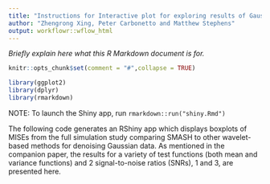 ```yaml
---
title: "Instructions for Interactive plot for exploring results of Gaussian mean estimation experimentsExplore"
author: "Zhengrong Xing, Peter Carbonetto and Matthew Stephens"
output: workflowr::wflow_html
---
```


*Briefly explain here what this R Markdown document is for.*

```r
knitr::opts_chunk$set(comment = "#",collapse = TRUE)
```

```r
library(ggplot2)
library(dplyr)
library(rmarkdown)
```

NOTE: To launch the Shiny app, run `rmarkdown::run("shiny.Rmd")`

The following code generates an RShiny app which displays boxplots of
MISEs from the full simulation study comparing SMASH to other
wavelet-based methods for denoising Gaussian data. As mentioned in the
companion paper, the results for a variety of test functions (both
mean and variance functions) and 2 signal-to-noise ratios (SNRs), 1
and 3, are presented here.
